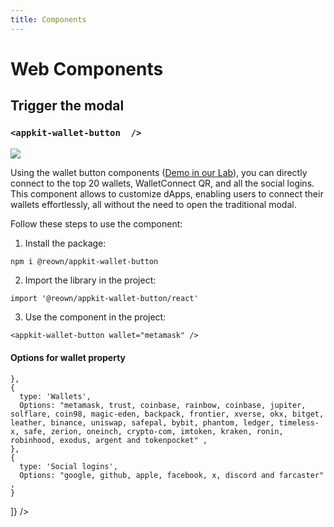 ```yaml
---
title: Components
---
```



# Web Components
## Trigger the modal

<Components />

### `<appkit-wallet-button  />` 

<img src="/assets/walletButtons.jpg" />

Using the wallet button components ([Demo in our Lab](https://appkit-lab.reown.com/library/wagmi-wallet-button/)), you can directly connect to the top 20 wallets, WalletConnect QR, and all the social logins. 
This component allows to customize dApps, enabling users to connect their wallets effortlessly, all without the need to open the traditional modal.

Follow these steps to use the component:

1. Install the package: 
```bash npm2yarn
npm i @reown/appkit-wallet-button
```

2. Import the library in the project:
```tsx
import '@reown/appkit-wallet-button/react'
```

3. Use the component in the project:
```tsx
<appkit-wallet-button wallet="metamask" />
```

#### Options for wallet property
<Table
  headers={['Type', 'Options']}
  data={[
    {
    type: 'QR Code',
      Options: 'walletConnect' ,
      
    },
    {
      type: 'Wallets',
      Options: "metamask, trust, coinbase, rainbow, coinbase, jupiter, solflare, coin98, magic-eden, backpack, frontier, xverse, okx, bitget, leather, binance, uniswap, safepal, bybit, phantom, ledger, timeless-x, safe, zerion, oneinch, crypto-com, imtoken, kraken, ronin, robinhood, exodus, argent and tokenpocket" ,
    },
    {
      type: 'Social logins',
      Options: "google, github, apple, facebook, x, discord and farcaster" ,
    }
  ]}
/>

